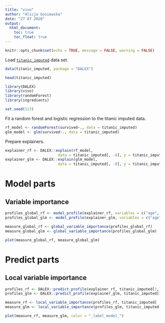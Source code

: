 ```yaml
---
title: "vivo"
author: "Alicja Gosiewska"
date: "27 07 2020"
output:
  html_document:
    toc: true
    toc_float: true
---
```


```r
knitr::opts_chunk$set(echo = TRUE, message = FALSE, warning = FALSE)
```

Load [`titanic_imputed`](https://modeloriented.github.io/DALEX/reference/titanic.html) data set.

```r
data(titanic_imputed, package = "DALEX")

head(titanic_imputed)
```


```r
library(DALEX)
library(vivo)
library(randomForest)
library(ingredients)

set.seed(123)
```

Fit a random forest and logistic regression to the titanic imputed data.

```r
rf_model <- randomForest(survived~., data = titanic_imputed)
glm_model <- glm(survived~., data = titanic_imputed)
```

Prepare explainers.

```r
explainer_rf <- DALEX::explain(rf_model,
                        data = titanic_imputed[, -8], y = titanic_imputed[, 8])
explainer_glm <- DALEX::explain(glm_model,
                        data = titanic_imputed[, -8], y = titanic_imputed[, 8])
```


# Model parts

## Variable importance


```r
profiles_global_rf <- model_profile(explainer_rf, variables = c("age", "fare"))
profiles_global_glm <- model_profile(explainer_glm, variables = c("age", "fare"))

measure_global_rf <- global_variable_importance(profiles_global_rf)
measure_global_glm <- global_variable_importance(profiles_global_glm)

plot(measure_global_rf, measure_global_glm)
```




# Predict parts

## Local variable importance

```r
profiles_rf <- DALEX::predict_profile(explainer_rf, titanic_imputed[1,])
profiles_glm <- DALEX::predict_profile(explainer_glm, titanic_imputed[1,])

measure_rf <- local_variable_importance(profiles_rf, titanic_imputed[ ,-8])
measure_glm <- local_variable_importance(profiles_glm, titanic_imputed[ ,-8])

plot(measure_rf, measure_glm, color = "_label_model_")
```

